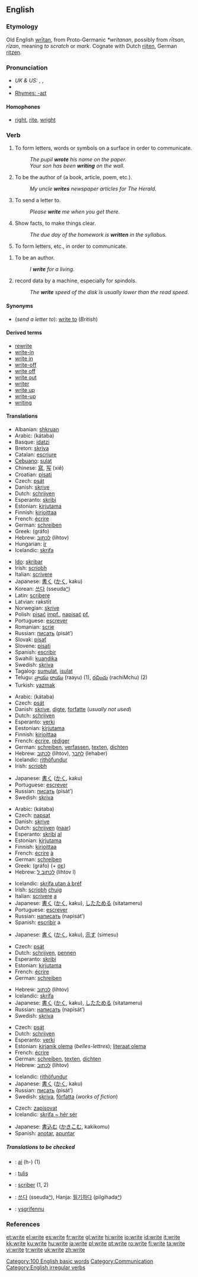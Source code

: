 ==English==

{{rank|merely|struck|man's|650|write|caught|below|window}}

===Etymology===
Old English [[writan|wrītan]], from Proto-Germanic ''*writanan'', possibly from ''rītsan'', ''rīzan'', meaning ''to scratch'' or ''mark''. Cognate with Dutch [[rijten]], German [[ritzen]].

===Pronunciation===
* ''UK & US:'' {{AHD|rīt}}, {{IPA|/ɹaɪt/}}, {{SAMPA|/raIt/}}
* {{audio|en-us-write.ogg|Audio (US)}}
* [[Rhymes:English:-aɪt|Rhymes: -aɪt]]

====Homophones====
*[[right]], [[rite]], [[wright]]

===Verb===
{{en-verb|writes|writing|'''[[wrote]]''' ''or archaic'', '''[[writ]]'''|written}}

# To form letters, words or symbols on a surface in order to communicate.
#: ''The pupil '''wrote''' his name on the paper.''
#: ''Your son has been '''writing''' on the wall.''
# {{transitive}} To be the author of (a book, article, poem, etc.).
#: ''My uncle '''writes''' newspaper articles for The Herald.''
# {{context|transitive|US}} To send a letter to.
#: ''Please '''write''' me when you get there.''
# {{transitive}} Show facts, to make things clear.
#: ''The due day of the homework is '''written''' in the syllabus.''
# {{intransitive}} To form letters, etc., in order to communicate.

# {{intransitive}} To be an author.
#: ''I '''write''' for a living.''
# {{context|intransitive|computing}} record data by a machine, especially for spindols.
#: ''The '''write''' speed of the disk is usually lower than the read speed.''

====Synonyms====
*(''send a letter to''): [[write to]] (''British'')

====Derived terms====
*[[rewrite]]
*[[write-in]]
*[[write in]]
*[[write-off]]<!--noun-->
*[[write off]]<!--verb-->
*[[write out]]
*[[writer]]
*[[write up]]<!--verb-->
*[[write-up]]<!--noun-->
*[[writing]]

====Translations====
{{trans-top|form (letters, etc.)}}
*Albanian: [[shkruan]]
*Arabic: {{ARchar|[[كتب|كَتَبَ]]}} (kátaba)
*Basque: [[idatzi]]
*Breton: [[skriva]]
*Catalan: [[escriure]]
*[[Cebuano]]: [[sulat]]
*Chinese: [[寫]], [[写]] (xiě)
*Croatian: [[pisati]]
*Czech: [[psát]]
*Danish: [[skrive]]
*Dutch: [[schrijven]]
*Esperanto: [[skribi]]
*Estonian: [[kirjutama]]
*Finnish: [[kirjoittaa]]
*French: [[écrire]]
*German: [[schreiben]]
*Greek: {{t|el|γράφω||}} (gráfo)
*Hebrew: [[לכתוב]] (lihtov)
*Hungarian: [[ír]]
*Icelandic: [[skrifa]]
{{trans-mid}}
*[[Ido]]: [[skribar]]
*Irish: [[scríobh]]
*Italian: [[scrivere]]
*Japanese: [[書く]] ([[かく]], kaku)
*Korean: [[쓰다]] (sseuda[[:ko:쓰다|^]])
*Latin: [[scribere]]
*Latvian: rakstīt
*Norwegian: [[skrive]]
*Polish: [[pisać]] [[impf.]], [[napisać]] [[pf.]]
*Portuguese: [[escrever]]
*Romanian: [[scrie]]
*Russian: [[писать]] (pisát’)
*Slovak: [[písať]]
*Slovene: [[pisati]]
*Spanish: [[escribir]]
*Swahili: [[kuandika]]
*Swedish: [[skriva]]
*Tagalog: [[sumulat]], [[isulat]]
*Telugu: [[వ్రాయు]] [[రాయు]] (raayu) (1), [[రచించు]] (rachiMchu) (2)
*Turkish: [[yazmak]]
{{trans-bottom}}

{{trans-top|be the author of}}
*Arabic: {{ARchar|[[كتب|كَتَبَ]]}} (kátaba)
*Czech: [[psát]]
*Danish: [[skrive]], [[digte]], [[forfatte]] (''usually not used'')
*Dutch: [[schrijven]]
*Esperanto: [[verki]]
*Eestonian: [[kirjutama]]
*Finnish: [[kirjoittaa]]
*French: [[écrire]], [[rédiger]]
*German: [[schreiben]], [[verfassen]], [[texten]], [[dichten]]
*Hebrew: [[לכתוב]] (lihtov), [[לחבר]] (lehaber)
*Icelandic: [[rithöfundur]]
*Irish: [[scríobh]]
{{trans-mid}}
*Japanese: [[書く]] ([[かく]], kaku)
*Portuguese: [[escrever]]
*Russian: [[писать]] (pisát’)
*Swedish: [[skriva]]
{{trans-bottom}}

{{trans-top|send a letter to}}
*Arabic: {{ARchar|[[كتب|كَتَبَ]]}} (kátaba)
*Czech: [[napsat]]
*Danish: [[skrive]]
*Dutch: [[schrijven]] ([[naar]])
*Esperanto: [[skribi]] [[al]]
*Estonian: [[kirjutama]]
*Finnish: [[kirjoittaa]]
*French: [[écrire]] [[à#French|à]]
*German: [[schreiben]]
*Greek: {{t|el|γράφω||}} (gráfo) (+ [[σε]])
*Hebrew: [[לכתוב ל]] (lihtov l)
{{trans-mid}}
*Icelandic: [[skrifa|skrifa utan á bréf]]
*Irish: [[scríobh]] [[chuig]]
*Italian: [[scrivere]] [[a#Italian|a]]
*Japanese: [[書く]] ([[かく]], kaku), [[したためる]] (sitatameru)
*Portuguese: [[escrever]]
*Russian: [[написать]] (napisát’)
*Spanish: [[escribir]] a
{{trans-bottom}}

{{trans-top|show facts}}
*Japanese: [[書く]] ([[かく]], kaku), [[示す]] (simesu)
{{trans-mid}}
{{trans-bottom}}

{{trans-top|form letters, etc.}}
*Czech: [[psát]]
*Dutch: [[schrijven]], [[pennen]]
*Esperanto: [[skribi]]
*Estonian: [[kirjutama]]
*French: [[écrire]]
*German: [[schreiben]]
{{trans-mid}}
*Hebrew: [[לכתוב]] (lihtov)
*Icelandic: [[skrifa]]
*Japanese: [[書く]] ([[かく]], kaku), [[したためる]] (sitatameru)
*Russian: [[написать]] (napisát’)
*Swedish: [[skriva]]
{{trans-bottom}}

{{trans-top|be an author}}
*Czech: [[psát]]
*Dutch: [[schrijven]]
*Esperanto: [[verki]]
*Estonian: [[kirjanik olema]] (''belles-lettres''); [[literaat olema]]
*French: [[écrire]]
*German: [[schreiben]], [[texten]], [[dichten]]
*Hebrew: [[לכתוב]] (lihtov)
{{trans-mid}}
*Icelandic: [[rithöfundur]]
*Japanese: [[書く]] ([[かく]], kaku)
*Russian: [[писать]] (pisát’)
*Swedish: [[skriva]], [[författa]] (''works of fiction'')
{{trans-bottom}}

{{trans-top|record data}}
*Czech: [[zapisovat]]
*Icelandic: [[skrifa|skrifa ~ hér sér]]
{{trans-mid}}
*Japanese: [[書込む]] ([[かきこむ]], kakikomu)
*Spanish: [[anotar]], [[apuntar]]
{{trans-bottom}}

=====Translations to be checked=====
{{checktrans}}

*{{ttbc|Guaraní}}: [[ai]] (h-) (1)
*{{ttbc|Indonesian}}: [[tulis]]
*{{ttbc|Interlingua}}: [[scriber]] (1, 2)
*{{ttbc|Korean}}: [[쓰다]] (sseuda[[:ko:쓰다|^]]), Hanja: [[필기]]하다 (pilgihada[[:ko:필기하다|^]])
*{{ttbc|Welsh}}: [[ysgrifennu]]

===References===
{{R:Century 1911}}
{{R:Webster 1913}}

[[Category:100 English basic words]]
[[Category:Communication]]
[[Category:English irregular verbs]]

[[et:write]]
[[el:write]]
[[es:write]]
[[fr:write]]
[[gl:write]]
[[hi:write]]
[[io:write]]
[[id:write]]
[[it:write]]
[[kk:write]]
[[ku:write]]
[[hu:write]]
[[ja:write]]
[[pl:write]]
[[pt:write]]
[[ro:write]]
[[fi:write]]
[[ta:write]]
[[vi:write]]
[[tr:write]]
[[uk:write]]
[[zh:write]]